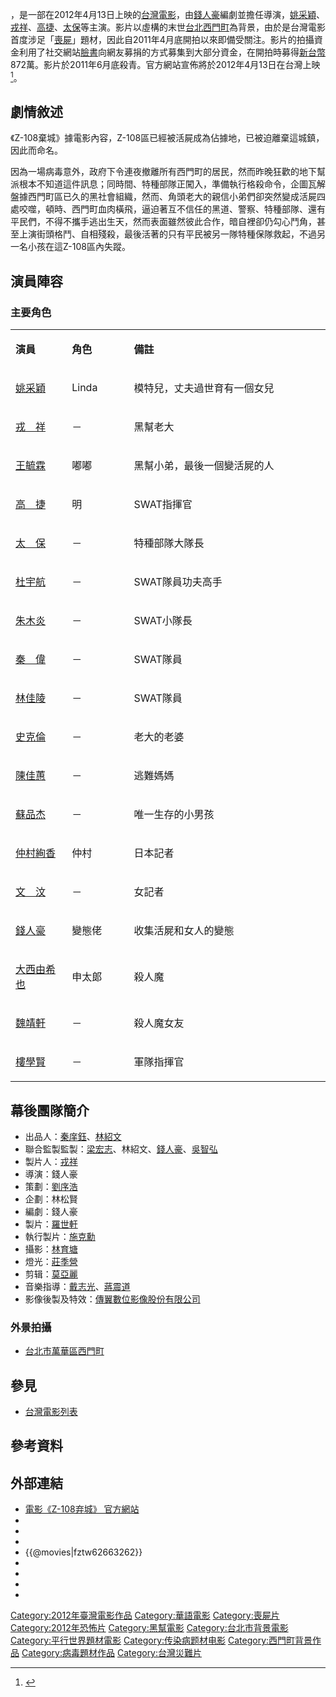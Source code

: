 {{Infobox film
| name                = Z-108棄城
| original_name       = ''{{lang|en|Zombie 108}}''
| image               = Z-108棄城電影海報.jpg
| caption             = 
| director            = [[錢人豪|錢人豪]]
| producer            = [[秦庠鈺|秦庠鈺]]<br />[[戎祥|戎祥]]
| producer_2          = [[羅世軒|羅世軒]]
| writer              = 錢人豪
| narrator            = 
| starring            =  [[姚采穎|姚采穎]]<br>[[高捷_(演員)|高捷]]<br>[[張嘉年|太保]]<br>[[杜宇航|杜宇航]]<br />[[戎祥|戎祥]]<br />[[朱木炎|朱木炎]]<br />[[林佳陵|林佳陵]]<br />[[蘇品傑|蘇品傑]]
| music               = [[戴志光|戴志光]]、[[蔣震道|蔣震道]]
| cinematography      = [[林育塘|林育塘]]
| editing             = [[莫亞麗|莫亞麗]]
| distributor         = [[鼎立集團黑象國際影視|鼎立集團黑象國際影視]]股份[[有限公司|有限公司]]
| runtime             = 約90分鐘
| released            = {{flagicon|Taiwan}} 2012年4月13日<br>{{flagicon|Japan}} 2012年9月29日<br>{{flagicon|Singapore}} 2013年6月6日
| country             = {{ROC}}
| language            = [[華語|華語]]
| budget              =
| website             = [https://web.archive.org/web/20120312100502/http://z108.twmovies.com/ 電影《Z-108弃城》 官方網站]
| gross          = 
| imdb_id = tt2328841
| 续集= [[尸城|尸城]]
}}
{{engname|《Z-108弃城》|Zombie 108}}，是一部在2012年4月13日上映的[[台灣電影|台灣電影]]，由[[錢人豪|錢人豪]]編劇並擔任導演，[[姚采穎|姚采穎]]、[[戎祥|戎祥]]、[[高捷|高捷]]、[[張嘉年|太保]]等主演。影片以虛構的末世[[臺北市|台北]][[西門町|西門町]]為背景，由於是台灣電影首度涉足「[[喪屍|喪屍]]」題材，因此自2011年4月底開拍以來即備受關注。影片的拍攝資金利用了社交網站[[臉書|臉書]]向網友募捐的方式募集到大部分資金，在開拍時募得[[新台幣|新台幣]]872萬。影片於2011年6月底殺青。官方網站宣佈將於2012年4月13日在台灣上映<ref>{{cite web | language = zh-cn | publisher = 時光網 | title = 《棄城》首曝預告 末世台北辣妹黑幫斗喪屍 | url = http://z108.twmovies.com/?p=58 | date = 2011-07-13 | accessdate = 2011-08-20 | deadurl = yes | archiveurl = https://web.archive.org/web/20120313145842/http://z108.twmovies.com/?p=58 | archivedate = 2012-03-13 }}</ref>。

== 劇情敘述 ==
《Z-108棄城》據電影內容，Z-108區已經被活屍成為佔據地，已被迫離棄這城鎮，因此而命名。

因為一場病毒意外，政府下令連夜撤離所有西門町的居民，然而昨晚狂歡的地下幫派根本不知道這件訊息；同時間、特種部隊正闖入，準備執行格殺命令，企圖瓦解盤據西門町區已久的黑社會組織，然而、角頭老大的親信小弟們卻突然變成活屍四處咬噬，頓時、西門町血肉橫飛，逼迫著互不信任的黑道、警察、特種部隊、還有平民們，不得不攜手逃出生天，然而表面雖然彼此合作，暗自裡卻仍勾心鬥角，甚至上演街頭格鬥、自相殘殺，最後活著的只有平民被另一隊特種保隊救起，不過另一名小孩在這Z-108區內失蹤。

== 演員陣容 ==
=== 主要角色 ===
{|class="wikitable" width="57%" style="font-size:85%;"
|- style="background:cornflowerblue; color:white" align=center
|style="width:1%"|'''演員'''
|style="width:1%"|'''角色'''
|style="width:6%"|'''備註'''

|-align=center
|[[姚采穎|姚采穎]]||Linda||模特兒，丈夫過世育有一個女兒

|-align=center
|[[戎祥|戎　祥]]||－||黑幫老大

|-align=center
|[[王毓霖|王毓霖]]||嘟嘟||黑幫小弟，最後一個變活屍的人

|-align=center
|[[高捷_(演員)|高　捷]]||明||SWAT指揮官

|-align=center
|[[張嘉年|太　保]]||－||特種部隊大隊長

|-align=center
|[[杜宇航|杜宇航]]||－||SWAT隊員功夫高手

|-align=center
|[[朱木炎|朱木炎]]||－||SWAT小隊長

|-align=center
|[[秦偉|秦　偉]]||－||SWAT隊員

|-align=center
|[[林佳陵|林佳陵]]||－||SWAT隊員

|-align=center
|[[史克倫|史克倫]]||－||老大的老婆

|-align=center
|[[陳佳蕙|陳佳蕙]]||－||逃難媽媽

|-align=center
|[[蘇品杰|蘇品杰]]||－||唯一生存的小男孩

|-align=center
|[[仲村絢香|仲村絢香]]||仲村||日本記者

|-align=center
|[[文汶|文　汶]]||－||女記者

|-align=center
|[[錢人豪|錢人豪]]||變態佬||收集活屍和女人的變態

|-align=center
|[[大西由希也|大西由希也]]||申太郞||殺人魔

|-align=center
|[[魏靖軒|魏靖軒]]||－||殺人魔女友

|-align=center
|[[樓學賢|樓學賢]]||－||軍隊指揮官
|}

== 幕後團隊簡介 ==
* 出品人：[[秦庠鈺|秦庠鈺]]、[[林紹文|林紹文]]
* 聯合監製監製：[[梁宏志|梁宏志]]、林紹文、[[錢人豪|錢人豪]]、[[吳智弘|吳智弘]]
* 製片人：[[戎祥|戎祥]]
* 導演：錢人豪
* 策劃：[[劉序浩|劉序浩]]
* 企劃：林松賢
* 編劇：錢人豪
* 製片：[[羅世軒|羅世軒]]
* 執行製片：[[施克勳|施克勳]]
* 攝影：[[林育塘|林育塘]]
* 燈光：[[莊季營|莊季營]]
* 剪辑：[[莫亞麗|莫亞麗]]
* 音樂指導：[[戴志光|戴志光]]、[[蔣震道|蔣震道]]
* 影像後製及特效：[[傳翼數位影像股份有限公司|傳翼數位影像股份有限公司]]

=== 外景拍攝 ===
*[[台北市|台北市]][[萬華區|萬華區]][[西門町|西門町]]

== 參見 ==
* [[台灣電影列表|台灣電影列表]]

== 參考資料 ==
{{reflist}}

== 外部連結 ==
* [https://web.archive.org/web/20120312100502/http://z108.twmovies.com/ 電影《Z-108弃城》 官方網站]
* {{facebook|impact1970|《Z-108弃城》}}
*{{Yahoomovie id|4222}}
*{{MSN movie|12815}}
*{{@movies|fztw62663262}}
*{{douban}}
*{{Mtime|151801}}
*{{hkmdb title|15482}}
*{{imdb title|2328841}}

[[Category:2012年臺灣電影作品|Category:2012年臺灣電影作品]]
[[Category:華語電影|Category:華語電影]]
[[Category:喪屍片|Category:喪屍片]]
[[Category:2012年恐怖片|Category:2012年恐怖片]]
[[Category:黑幫電影|Category:黑幫電影]]
[[Category:台北市背景電影|Category:台北市背景電影]]
[[Category:平行世界題材電影|Category:平行世界題材電影]]
[[Category:传染病题材电影|Category:传染病题材电影]]
[[Category:西門町背景作品|Category:西門町背景作品]]
[[Category:病毒題材作品|Category:病毒題材作品]]
[[Category:台灣災難片|Category:台灣災難片]]